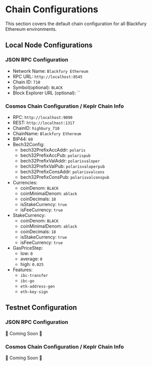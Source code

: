 # Chain Configurations

This section covers the default chain configuration for all Blackfury Ethereum
environments.

## Local Node Configurations

### JSON RPC Configuration

- Network Name: `Blackfury Ethereum`
- RPC URL: `http://localhost:8545`
- Chain ID: `710`
- Symbol(optional): `BLACK`
- Block Explorer URL (optional): ``

### Cosmos Chain Configuration / Keplr Chain Info

- RPC: `http://localhost:9090`
- REST: `http://localhost:1317`
- ChainID: `highbury_710`
- ChainName: `Blackfury Ethereum`
- BIP44: `60`
- Bech32Config:
  - bech32PrefixAccAddr: `polaris`
  - bech32PrefixAccPub: `polarispub`
  - bech32PrefixValAddr: `polarisvaloper`
  - bech32PrefixValPub: `polarisvaloperpub`
  - bech32PrefixConsAddr: `polarisvalcons`
  - bech32PrefixConsPub: `polarisvalconspub`
- Currencies:
  - coinDenom: `BLACK`
  - coinMinimalDenom: `ablack`
  - coinDecimals: `18`
  - isStakeCurrency: `true`
  - isFeeCurrency: `true`
- StakeCurrency:
  - coinDenom: `BLACK`
  - coinMinimalDenom: `ablack`
  - coinDecimals: `18`
  - isStakeCurrency: `true`
  - isFeeCurrency: `true`
- GasPriceStep:
  - low: `0`
  - average: `0`
  - high: `0.025`
- Features:
  - `ibc-transfer`
  - `ibc-go`
  - `eth-address-gen`
  - `eth-key-sign`

## Testnet Configuration

### JSON RPC Configuration

🚧 Coming Soon 🚧

### Cosmos Chain Configuration / Keplr Chain Info

🚧 Coming Soon 🚧
